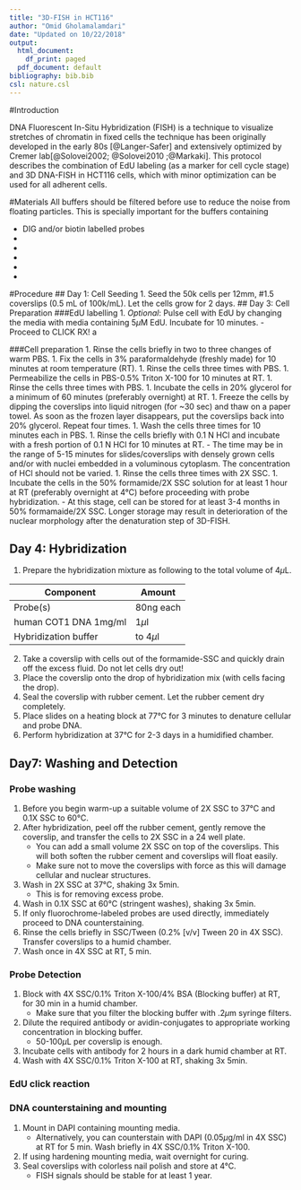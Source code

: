 ```yaml
---
title: "3D-FISH in HCT116"
author: "Omid Gholamalamdari"
date: "Updated on 10/22/2018"
output:
  html_document:
    df_print: paged
  pdf_document: default
bibliography: bib.bib
csl: nature.csl
---
```


#Introduction

DNA Fluorescent In-Situ Hybridization (FISH) is a technique to visualize stretches of chromatin
in fixed cells the technique has been originally developed in the early 80s [@Langer-Safer] and
extensively optimized by Cremer lab[@Solovei2002; @Solovei2010 ;@Markaki].
This protocol describes the combination of EdU labeling (as a marker for cell cycle stage) and
3D DNA-FISH in HCT116 cells, which with minor optimization can be used for all adherent cells.

#Materials
All buffers should be filtered before use to reduce the noise from floating particles.
This is specially important for the buffers containing 

+ DIG and/or biotin labelled probes
+ 
+ 
+ 
+ 
+

#Procedure
## Day 1: Cell Seeding
1. Seed the 50k cells per 12mm, #1.5 coverslips (0.5 mL of 100k/mL). Let the cells grow for 2 days.
## Day 3: Cell Preparation
###EdU labelling
1. _Optional_: Pulse cell with EdU by changing the media with media containing 5$\mu$M EdU. Incubate for 10 minutes.
    - Proceed to CLICK RX! a

###Cell preparation
1. Rinse the cells briefly in two to three changes of warm PBS.
1. Fix the cells in 3% paraformaldehyde (freshly made) for 10 minutes at room temperature (RT).
1. Rinse the cells three times with PBS.
1. Permeabilize the cells in PBS-0.5% Triton X-100 for 10 minutes at RT.
1. Rinse the cells three times with PBS.
1. Incubate the cells in 20% glycerol for a minimum of 60 minutes (preferably overnight) at RT.
1. Freeze the cells by dipping the coverslips into liquid nitrogen (for ~30 sec) and thaw on a paper towel. As soon as the frozen layer disappears, put the coverslips back into 20% glycerol. Repeat four times.
1. Wash the cells three times for 10 minutes each in PBS. 
1. Rinse the cells briefly with 0.1 N HCl and incubate with a fresh portion of 0.1 N HCl for 10 minutes at RT.
    - The time may be in the range of 5-15 minutes for slides/coverslips with densely grown cells and/or with nuclei embedded in a voluminous cytoplasm. The concentration of HCl should not be varied.
1. Rinse the cells three times with 2X SSC.
1. Incubate the cells in the 50% formamide/2X SSC solution for at least 1 hour at RT (preferably overnight at 4&deg;C) before proceeding with probe hybridization.
    - At this stage, cell can be stored for at least 3-4 months in 50% formamaide/2X SSC. Longer storage may result in deterioration of the nuclear morphology after the denaturation step of 3D-FISH.

## Day 4: Hybridization
1. Prepare the hybridization mixture as following to the total volume of 4$\mu$L.

|Component                    | Amount          |
|-----------------------------|-----------------|
|Probe(s)                     | 80ng each       |
|human COT1 DNA 1mg/ml        | 1$\mu$l         |
|Hybridization buffer         |to 4$\mu$l       |

2. Take a coverslip with cells out of the formamide-SSC and quickly drain off the excess fluid. Do not let cells dry out!
2. Place the coverslip onto the drop of hybridization mix (with cells facing the drop).
2. Seal the coverslip with rubber cement. Let the rubber cement dry completely.
2. Place slides on a heating block at 77°C for 3 minutes to denature cellular and probe DNA.
2. Perform hybridization at 37°C for 2-3 days in a humidified chamber.

## Day7: Washing and Detection
### Probe washing
1. Before you begin warm-up a suitable volume of 2X SSC to 37&deg;C and 0.1X SSC to 60&deg;C.
1. After hybridization, peel off the rubber cement, gently remove the coverslip, and transfer the cells to 2X SSC in a 24 well plate.
    - You can add a small volume 2X SSC on top of the coverslips. This will both soften the rubber cement and coverslips will float easily.
    - Make sure not to move the coverslips with force as this will damage cellular and nuclear structures.
1. Wash in 2X SSC at 37&deg;C, shaking 3x 5min.
    - This is for removing excess probe.
1. Wash in 0.1X SSC at 60&deg;C (stringent washes), shaking 3x 5min.
1. If only fluorochrome-labeled probes are used directly, immediately proceed to DNA counterstaining.
1. Rinse the cells briefly in SSC/Tween (0.2% [v/v] Tween 20 in 4X SSC). Transfer coverslips to a humid chamber. 
1. Wash once in 4X SSC at RT, 5 min.

### Probe Detection
1. Block with 4X SSC/0.1% Triton X-100/4% BSA (Blocking buffer) at RT, for 30 min in a humid chamber.
    - Make sure that you filter the blocking buffer with .2$\mu$m syringe filters.
1. Dilute the required antibody or avidin-conjugates to appropriate working concentration in blocking buffer.
    - 50-100$\mu$L per coverslip is enough.
1. Incubate cells with antibody for 2 hours in a dark humid chamber at RT.
1. Wash with 4X SSC/0.1% Triton X-100 at RT, shaking 3x 5min.

### EdU click reaction

### DNA counterstaining and mounting
1. Mount in DAPI containing mounting media.
    - Alternatively, you can counterstain with DAPI (0.05$\mu$g/ml in 4X SSC) at RT for 5 min. Wash briefly in 4X SSC/0.1% Triton X-100.
1. If using hardening mounting media, wait overnight for curing.
1. Seal coverslips with colorless nail polish and store at 4&deg;C.
    - FISH signals should be stable for at least 1 year.

\begin{center}

HAPPY FISHing!!

\end{center}



